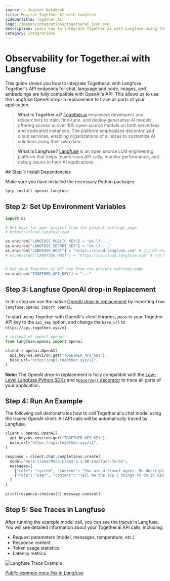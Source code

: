 ```yaml
---
source: ⚠️ Jupyter Notebook
title: Monitor Together AI with Langfuse
sidebarTitle: Together AI
logo: /images/integrations/togetherai_icon.svg
description: Learn how to integrate Together.ai with Langfuse using the OpenAI drop-in replacement.
category: Integrations
---
```


# Observability for Together.ai with Langfuse

This guide shows you how to integrate Together.ai with Langfuse. Together's API endpoints for chat, language and code, images, and embeddings are fully compatible with OpenAI's API. This allows us to use the Langfuse OpenAI drop-in replacement to trace all parts of your application.

> **What is Together.ai?** [Together.ai](https://docs.together.ai/docs/openai-api-compatibility) empowers developers and researchers to train, fine-tune, and deploy generative AI models, offering access to over 100 open-source models on both serverless and dedicated instances. The platform emphasizes decentralized cloud services, enabling organizations of all sizes to customize AI solutions using their own data.

> **What is Langfuse?** [Langfuse](https://langfuse.com) is an open source LLM engineering platform that helps teams trace API calls, monitor performance, and debug issues in their AI applications.

<Steps>
## Step 1: Install Dependencies

Make sure you have installed the necessary Python packages:


```python
%pip install openai langfuse
```

## Step 2: Set Up Environment Variables


```python
import os

# Get keys for your project from the project settings page
# https://cloud.langfuse.com

os.environ["LANGFUSE_PUBLIC_KEY"] = "pk-lf-..." 
os.environ["LANGFUSE_SECRET_KEY"] = "sk-lf-..." 
os.environ["LANGFUSE_HOST"] = "https://cloud.langfuse.com" # 🇪🇺 EU region
# os.environ["LANGFUSE_HOST"] = "https://us.cloud.langfuse.com" # 🇺🇸 US region


# Get your Together.ai API key from the project settings page
os.environ["TOGETHER_API_KEY"] = "..."
```

## Step 3: Langfuse OpenAI drop-in Replacement

In this step we use the native [OpenAI drop-in replacement](https://langfuse.com/docs/integrations/openai/python/get-started) by importing `from langfuse.openai import openai`.

To start using Together with OpenAI's client libraries, pass in your Together API key to the `api_key` option, and change the `base_url` to `https://api.together.xyz/v1`:


```python
# instead of import openai:
from langfuse.openai import openai

client = openai.OpenAI(
  api_key=os.environ.get("TOGETHER_API_KEY"),
  base_url="https://api.together.xyz/v1",
)
```

**Note:** The OpenAI drop-in replacement is fully compatible with the [Low-Level Langfuse Python SDKs](https://langfuse.com/docs/sdk/python/low-level-sdk) and [`@observe()` decorator](https://langfuse.com/docs/sdk/python/decorators) to trace all parts of your application.

## Step 4: Run An Example

The following cell demonstrates how to call Together.ai's chat model using the traced OpenAI client. All API calls will be automatically traced by Langfuse.


```python
client = openai.OpenAI(
  api_key=os.environ.get("TOGETHER_API_KEY"),
  base_url="https://api.together.xyz/v1",
)

response = client.chat.completions.create(
  model="meta-llama/Meta-Llama-3.1-8B-Instruct-Turbo",
  messages=[
    {"role": "system", "content": "You are a travel agent. Be descriptive and helpful."},
    {"role": "user", "content": "Tell me the top 3 things to do in San Francisco"},
  ]
)

print(response.choices[0].message.content)
```

## Step 5: See Traces in Langfuse

After running the example model call, you can see the traces in Langfuse. You will see detailed information about your Together.ai API calls, including:

- Request parameters (model, messages, temperature, etc.)
- Response content
- Token usage statistics
- Latency metrics

![Langfuse Trace Example](https://langfuse.com/images/cookbook/integration-togetherai/togetherai-example-trace.png)

_[Public example trace link in Langfuse](https://cloud.langfuse.com/project/cloramnkj0002jz088vzn1ja4/traces/d3c13a6f-00c5-4090-8f18-6ce18c794950?timestamp=2025-02-25T15%3A43%3A52.800Z&observation=9eeb3b33-49f0-4557-ac00-d3cbe6bc051e)_
</Steps>


<LearnMore />
